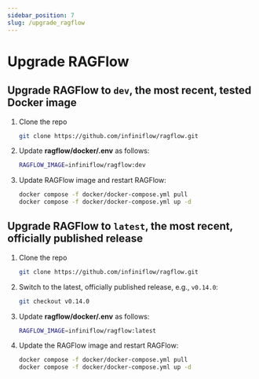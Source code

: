 ```yaml
---
sidebar_position: 7
slug: /upgrade_ragflow
---
```


# Upgrade RAGFlow

## Upgrade RAGFlow to `dev`, the most recent, tested Docker image

1. Clone the repo

   ```bash
   git clone https://github.com/infiniflow/ragflow.git
   ```

2. Update **ragflow/docker/.env** as follows:

   ```bash
   RAGFLOW_IMAGE=infiniflow/ragflow:dev
   ```

3. Update RAGFlow image and restart RAGFlow:

   ```bash
   docker compose -f docker/docker-compose.yml pull
   docker compose -f docker/docker-compose.yml up -d
   ```

## Upgrade RAGFlow to `latest`, the most recent, officially published release

1. Clone the repo

   ```bash
   git clone https://github.com/infiniflow/ragflow.git
   ```

2. Switch to the latest, officially published release, e.g., `v0.14.0`:

   ```bash
   git checkout v0.14.0
   ```

3. Update **ragflow/docker/.env** as follows:

   ```bash
   RAGFLOW_IMAGE=infiniflow/ragflow:latest
   ```

4. Update the RAGFlow image and restart RAGFlow:

   ```bash
   docker compose -f docker/docker-compose.yml pull
   docker compose -f docker/docker-compose.yml up -d
   ```